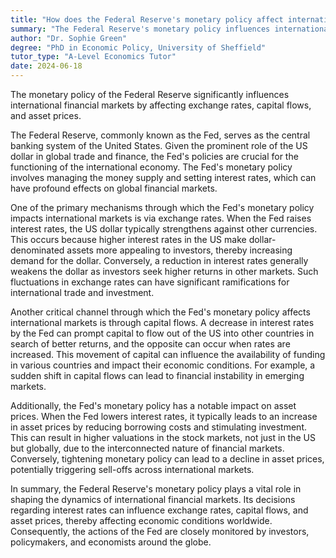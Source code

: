 ```yaml
---
title: "How does the Federal Reserve's monetary policy affect international financial markets?"
summary: "The Federal Reserve's monetary policy influences international financial markets by affecting exchange rates, capital flows, and asset prices."
author: "Dr. Sophie Green"
degree: "PhD in Economic Policy, University of Sheffield"
tutor_type: "A-Level Economics Tutor"
date: 2024-06-18
---
```


The monetary policy of the Federal Reserve significantly influences international financial markets by affecting exchange rates, capital flows, and asset prices.

The Federal Reserve, commonly known as the Fed, serves as the central banking system of the United States. Given the prominent role of the US dollar in global trade and finance, the Fed's policies are crucial for the functioning of the international economy. The Fed's monetary policy involves managing the money supply and setting interest rates, which can have profound effects on global financial markets.

One of the primary mechanisms through which the Fed's monetary policy impacts international markets is via exchange rates. When the Fed raises interest rates, the US dollar typically strengthens against other currencies. This occurs because higher interest rates in the US make dollar-denominated assets more appealing to investors, thereby increasing demand for the dollar. Conversely, a reduction in interest rates generally weakens the dollar as investors seek higher returns in other markets. Such fluctuations in exchange rates can have significant ramifications for international trade and investment.

Another critical channel through which the Fed's monetary policy affects international markets is through capital flows. A decrease in interest rates by the Fed can prompt capital to flow out of the US into other countries in search of better returns, and the opposite can occur when rates are increased. This movement of capital can influence the availability of funding in various countries and impact their economic conditions. For example, a sudden shift in capital flows can lead to financial instability in emerging markets.

Additionally, the Fed's monetary policy has a notable impact on asset prices. When the Fed lowers interest rates, it typically leads to an increase in asset prices by reducing borrowing costs and stimulating investment. This can result in higher valuations in the stock markets, not just in the US but globally, due to the interconnected nature of financial markets. Conversely, tightening monetary policy can lead to a decline in asset prices, potentially triggering sell-offs across international markets.

In summary, the Federal Reserve's monetary policy plays a vital role in shaping the dynamics of international financial markets. Its decisions regarding interest rates can influence exchange rates, capital flows, and asset prices, thereby affecting economic conditions worldwide. Consequently, the actions of the Fed are closely monitored by investors, policymakers, and economists around the globe.
    